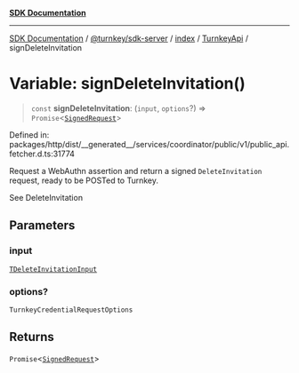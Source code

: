 [**SDK Documentation**](../../../../../../README.mdx)

***

[SDK Documentation](../../../../../../packages.mdx) / [@turnkey/sdk-server](../../../../README.mdx) / [index](../../../README.mdx) / [TurnkeyApi](../README.mdx) / signDeleteInvitation

# Variable: signDeleteInvitation()

> `const` **signDeleteInvitation**: (`input`, `options`?) => `Promise`\<[`SignedRequest`](../../../../../http/index/type-aliases/SignedRequest.mdx)\>

Defined in: packages/http/dist/\_\_generated\_\_/services/coordinator/public/v1/public\_api.fetcher.d.ts:31774

Request a WebAuthn assertion and return a signed `DeleteInvitation` request, ready to be POSTed to Turnkey.

See DeleteInvitation

## Parameters

### input

[`TDeleteInvitationInput`](../type-aliases/TDeleteInvitationInput.mdx)

### options?

`TurnkeyCredentialRequestOptions`

## Returns

`Promise`\<[`SignedRequest`](../../../../../http/index/type-aliases/SignedRequest.mdx)\>
